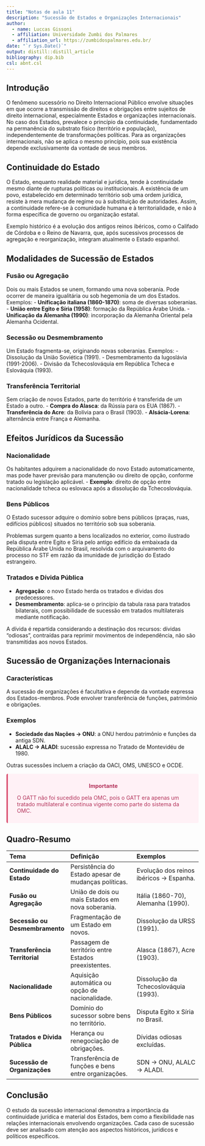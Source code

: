 ```yaml
---
title: "Notas de aula 11"
description: "Sucessão de Estados e Organizações Internacionais"
author:
  - name: Luccas Gissoni
  - affiliation: Universidade Zumbi dos Palmares
  - affiliation_url: https://zumbidospalmares.edu.br/
date: "`r Sys.Date()`"
output: distill::distill_article
bibliography: dip.bib
csl: abnt.csl
---
```


## Introdução

O fenômeno sucessório no Direito Internacional Público envolve situações em que ocorre a transmissão de direitos e obrigações entre sujeitos de direito internacional, especialmente Estados e organizações internacionais. No caso dos Estados, prevalece o princípio da continuidade, fundamentado na permanência do substrato físico (território e população), independentemente de transformações políticas. Para as organizações internacionais, não se aplica o mesmo princípio, pois sua existência depende exclusivamente da vontade de seus membros.

## Continuidade do Estado

O Estado, enquanto realidade material e jurídica, tende à continuidade mesmo diante de rupturas políticas ou institucionais. A existência de um povo, estabelecido em determinado território sob uma ordem jurídica, resiste à mera mudança de regime ou à substituição de autoridades. Assim, a continuidade refere-se à comunidade humana e à territorialidade, e não à forma específica de governo ou organização estatal.

Exemplo histórico é a evolução dos antigos reinos ibéricos, como o Califado de Córdoba e o Reino de Navarra, que, após sucessivos processos de agregação e reorganização, integram atualmente o Estado espanhol.

## Modalidades de Sucessão de Estados

### Fusão ou Agregação

Dois ou mais Estados se unem, formando uma nova soberania. Pode ocorrer de maneira igualitária ou sob hegemonia de um dos Estados. Exemplos:
- **Unificação italiana (1860-1870)**: soma de diversas soberanias.
- **União entre Egito e Síria (1958)**: formação da República Árabe Unida.
- **Unificação da Alemanha (1990)**: incorporação da Alemanha Oriental pela Alemanha Ocidental.

### Secessão ou Desmembramento

Um Estado fragmenta-se, originando novas soberanias. Exemplos:
- Dissolução da União Soviética (1991).
- Desmembramento da Iugoslávia (1991-2006).
- Divisão da Tchecoslováquia em República Tcheca e Eslováquia (1993).

### Transferência Territorial

Sem criação de novos Estados, parte do território é transferida de um Estado a outro.
- **Compra do Alasca**: da Rússia para os EUA (1867).
- **Transferência do Acre**: da Bolívia para o Brasil (1903).
- **Alsácia-Lorena**: alternância entre França e Alemanha.

## Efeitos Jurídicos da Sucessão

### Nacionalidade

Os habitantes adquirem a nacionalidade do novo Estado automaticamente, mas pode haver previsão para manutenção ou direito de opção, conforme tratado ou legislação aplicável.
- **Exemplo**: direito de opção entre nacionalidade tcheca ou eslovaca após a dissolução da Tchecoslováquia.

### Bens Públicos

O Estado sucessor adquire o domínio sobre bens públicos (praças, ruas, edifícios públicos) situados no território sob sua soberania.

Problemas surgem quanto a bens localizados no exterior, como ilustrado pela disputa entre Egito e Síria pelo antigo edifício da embaixada da República Árabe Unida no Brasil, resolvida com o arquivamento do processo no STF em razão da imunidade de jurisdição do Estado estrangeiro.

### Tratados e Dívida Pública

- **Agregação**: o novo Estado herda os tratados e dívidas dos predecessores.
- **Desmembramento**: aplica-se o princípio da tabula rasa para tratados bilaterais, com possibilidade de sucessão em tratados multilaterais mediante notificação.

A dívida é repartida considerando a destinação dos recursos: dívidas "odiosas", contraídas para reprimir movimentos de independência, não são transmitidas aos novos Estados.

## Sucessão de Organizações Internacionais

### Características

A sucessão de organizações é facultativa e depende da vontade expressa dos Estados-membros. Pode envolver transferência de funções, patrimônio e obrigações.

### Exemplos

- **Sociedade das Nações → ONU**: a ONU herdou patrimônio e funções da antiga SDN.
- **ALALC → ALADI**: sucessão expressa no Tratado de Montevidéu de 1980.

Outras sucessões incluem a criação da OACI, OMS, UNESCO e OCDE.

<div class="important" style="background-color: rgb(255, 241, 246); color: rgb(180, 50, 90); border-left: solid rgb(220, 90, 120) 4px; border-radius: 4px; padding: 0.7em;">
<span>
<p style="margin-top: 1em; text-align: center;"><b>Importante</b></p>
<p style="margin-left: 1em;">
O GATT não foi sucedido pela OMC, pois o GATT era apenas um tratado multilateral e continua vigente como parte do sistema da OMC.
</p>
</span>
</div>

## Quadro-Resumo

| Tema | Definição | Exemplos |
|:-----|:----------|:---------|
| **Continuidade do Estado** | Persistência do Estado apesar de mudanças políticas. | Evolução dos reinos ibéricos → Espanha. |
| **Fusão ou Agregação** | União de dois ou mais Estados em nova soberania. | Itália (1860-70), Alemanha (1990). |
| **Secessão ou Desmembramento** | Fragmentação de um Estado em novos. | Dissolução da URSS (1991). |
| **Transferência Territorial** | Passagem de território entre Estados preexistentes. | Alasca (1867), Acre (1903). |
| **Nacionalidade** | Aquisição automática ou opção de nacionalidade. | Dissolução da Tchecoslováquia (1993). |
| **Bens Públicos** | Domínio do sucessor sobre bens no território. | Disputa Egito x Síria no Brasil. |
| **Tratados e Dívida Pública** | Herança ou renegociação de obrigações. | Dívidas odiosas excluídas. |
| **Sucessão de Organizações** | Transferência de funções e bens entre organizações. | SDN → ONU, ALALC → ALADI.

## Conclusão

O estudo da sucessão internacional demonstra a importância da continuidade jurídica e material dos Estados, bem como a flexibilidade nas relações internacionais envolvendo organizações. Cada caso de sucessão deve ser analisado com atenção aos aspectos históricos, jurídicos e políticos específicos.

